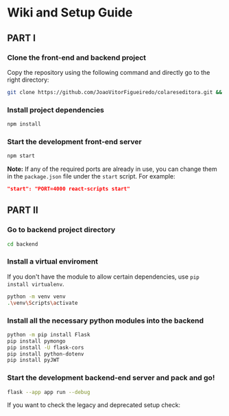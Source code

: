 
# Wiki and Setup Guide

## PART I

<Steps>

### Clone the front-end and backend project
 
Copy the repository using the following command and directly go to the right directory:

```bash copy
git clone https://github.com/JoaoVitorFigueiredo/colareseditora.git && cd colareseditora
```
 
### Install project dependencies
 
```bash copy
npm install
```

### Start the development front-end server

```bash copy
npm start
```

**Note:** If any of the required ports are already in use, you can change them in the `package.json` file under the `start` script. For example:
```json copy
"start": "PORT=4000 react-scripts start"
```

</Steps>

## PART II

<Steps>

### Go to backend project directory
 
```bash copy
cd backend
```
 
### Install a virtual enviroment

If you don't have the module to allow certain dependencies, use `pip install virtualenv`.
 
```bash copy
python -m venv venv 
.\venv\Scripts\activate
```

### Install all the necessary python modules into the backend

```bash copy
python -m pip install Flask
pip install pymongo
pip install -U flask-cors
pip install python-dotenv
pip install pyJWT
```

### Start the development backend-end server and pack and go!

```bash copy
flask --app app run --debug
```

</Steps>

If you want to check the legacy and deprecated setup check:

<Card title="Version V1" href="/setup-legacy" />